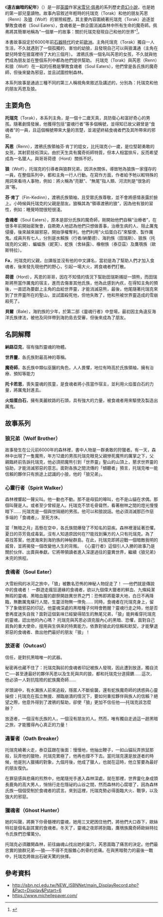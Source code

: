 {{Multiple issues|
{{Long plot|time=2020-08-08T03:25:29+00:00}}
{{Notability Unreferenced|time=2020-08-08T03:25:29+00:00}}
{{Refimprove|time=2020-08-08T03:25:29+00:00}}
{{Underlinked|time=2020-08-08T03:25:29+00:00}}
}}
{{Infobox book series
| name          = 遠古幽暗的紀年
| title_orig    = {{lang|en|Chronicles of Ancient Darkness}}
| books         = [[狼兄弟|狼兄弟]]<br />[[心靈行者|心靈行者]]<br/>[[食魂者|食魂者]] <br />[[放逐者|放逐者]]<br />[[違誓者|違誓者]]<br />[[獵魂者|獵魂者]]
| image         = <!--429px-Series.jpg-->
| image_caption = 六部小說照
| author        = [[米雪爾·佩福|米雪爾·佩福]]
| illustrator   = [[Geoff_Taylor_(illustrator)|Geoff Taylor]] (chapter headings)
| country       = 英國
| language      = 英文
| genre         = [[歷史奇幻小說|歷史奇幻小說]]
| publisher     = [[Orion_Publishing_Group|Orion]]
| chinese_publisher = [[尖端出版社|尖端出版社]]<ref> {{Cite book | author = 米雪兒佩弗，張君玫譯 | title = 狼兄弟 | location = 台灣 | publisher = 尖端 | date = 2006 | ISBN = 9789571031019 |}} </ref>
| pub_date      = 2004–2009
| media_type    = 實體書
}}
《'''遠古幽暗的紀年'''》（{{lang-en|''Chronicles of Ancient Darkness''}}）是一部[[英国|英國]]作家[[米雪爾·佩福|米雪兒·佩弗]]的系列歷史[[奇幻文學|奇幻小說]]，也是她的第一部兒童讀物。故事內容敘述年輕時的托瑞克（Torak）和他的朋友芮恩（Renn）及[[狼|狼]]（Wolf）的冒險經歷。其主要內容圍繞著托瑞克（Torak）追逐並擊敗食魂者（Soul Eaters），食魂者是一群企圖消滅森林中所有生命的魔奇師。佩弗將其簡單地稱為“一個單一的故事：關於托瑞克發現自己和他的世界"<ref>{{Cite news|title=An Interview With Michelle Paver|url=https://www.nytimes.com/2007/07/15/books/review/interview-paver.html|newspaper=The New York Times|date=2007-07-15|accessdate=2020-08-10|issn=0362-4331|language=en-US|archive-date=2018-08-06|archive-url=https://web.archive.org/web/20180806024553/https://www.nytimes.com/2007/07/15/books/review/interview-paver.html|dead-url=no}}</ref>。

本書故事設定於6000年前[[石器時代|石器時代]]的史前[[欧洲|歐洲]]。主角托瑞克（Torak）獨自一人生活，不久就遇到了一個孤獨的、害怕的幼狼，且發現自己可以與狼溝通（主角在嬰兒時曾在狼窩裡待了大約三個月）。 渡鴉氏族一個名叫芮恩的女孩，不久就與他們成為朋友並在整個系列中都為他們提供幫助。 托瑞克（Torak）與芮恩（Renn）和狼（Wolf）在一起的任務是擊敗食魂者（Soul Eaters），他們曾是各氏族的魔奇師，但後來變為邪惡，並且試圖控制森林。

本系列故事是通過三種不同的第三人稱視角來敘述及講述的，分別為：托瑞克和他的朋友芮恩及狼。

== 主要角色 ==
'''托瑞克'''（Torak），本系列主角，是一個十二歲天真，具防衛心和富好奇心的男孩。隨著劇情發展，他獲得包括“靈魂行者”等多個稱號，並得知已故父親曾是“食魂者”的一員，且這個稱號帶來大量的苦楚，並渴望終結食魂者們及其所帶來的邪惡。

'''芮恩'''（Renn），渡鴉氏族領袖芬·肯丁的姪女，比托瑞克小一歲，是位堅韌勇敢的女孩，其射箭技術頂尖。由於天生具有魔奇術師特質，但本人相當排斥，反而希望成為一名獵人。與哥哥荷德（Hord）關係不好。

'''狼'''（Wolf），托瑞克的引導者與狼群兄弟，因洪水關係，導致牠為狼族一家僅存的一員，在整個系列中，都和主角一行人行動。在寫作方面，作者給予牠以較特殊的用詞來看待人事物，例如：將火稱為“亮獸”、“無尾”指人類、河流則是“很急的濕”等。

'''芬·肯丁'''（Fin-Kedinn），渡鴉氏族領袖，且受眾氏族尊敬，並不會將感情表露於臉上。小時候與托瑞克的父親是朋友。狼稱其為“領導渡鴉的狼”，因為他有狼的習性，例如：睡覺時間很短很淺。

'''食魂者'''（Soul Eaters），原本是部分氏族的魔奇師，剛開始他們自稱“治療者”，在很多年前開始密聚會，自欺欺人地認為他們只想做善事，治療生病的人、阻止厲鬼侵擾，後來越來越邪惡，開始爭權奪利。他們利用“火焰蛋白石”來驅使、製作厲鬼。成員共有七人，分別是水賴族（行者/納蘭德）、海豹族（田瑞斯）、狼族（托瑞克的父親）、蝙蝠族（妮芙）、蛇族（舍絲露）、橡樹族（泰亞茲）及鷹鶚族（歐斯特拉）。

'''Fa'''，托瑞克的父親，台譯版並沒有他的中文譯名，當初是為了幫助人們才加入食魂者，後來發先現他們的野心，引起一場大火，將食魂者們打散。

'''荷德'''（Hord），芮恩的哥哥，因在不知情的情況下幫助田瑞斯捕捉一頭熊，而田瑞斯將熊當作厲鬼的宿主，進而去傷害其他氏族，他為此感到內疚，在得知主角的預後，一直認為要獻上主角的血給世界靈，才能消滅惡熊，最後，他尾隨著托瑞克來到了世界靈所在的聖山，並試圖殺死他，但他失敗了，他和熊被世界靈造成的雪崩殺死了。

'''貝爾'''（Bale），海豹族的少年，於第二部《靈魂行者》中登場，最初因主角違反海洋氏族律法，被他及同伴帶到海豹島去受審，但後來成為了朋友。

== 名詞解釋 ==
'''納路亞克'''，宿有強烈靈魂的物體。

'''世界靈'''，各氏族對最高神的尊稱。

'''魔奇師'''，各氏族中類似巫醫的角色，人人畏懼，地位有時高於氏族領袖，擁有治療、預知等能力

'''托卡若思'''，喪失靈魂的孩童，是食魂者將小孩當作宿主，並利用火焰蛋白石的力量，將厲鬼封進去。

'''火焰蛋白石'''，擁有美麗紋路的石頭，具有強大的力量，被食魂者用來驅使及製造出厲鬼。

== 故事系列 ==
=== 狼兄弟（Wolf Brother） ===

故事發生在公元前6000年的森林裡，書中人物是一群勇敢的狩獵者。有一天，森林中出現了一隻魔熊，年方12歲的男孩托瑞克眼見父親慘死魔熊的厲掌之下，父親臨終前告訴托瑞克，他必須把魔熊引到「世界靈」聖山的山頂上，懇求世界靈的協助，才能消滅邪惡的意志。面對各族之間流傳的「傾聽者」預言，托瑞克唯一能信賴的夥伴只有旅途上認識的小狼，他的「狼兄弟」。

=== 心靈行者（Spirit Walker） ===

森林裡響起一聲尖叫。他一動也不動。那不是母狐的嗥叫，也不是山貓在求偶。那個叫聲是人。或者至少曾經是人。托瑞克不禁毛骨聳然，看著樹林之間的燈光慢慢暗下…… 托瑞克是一個與世隔絕的男孩。他可以和狼說話。他必須消滅那匹作惡多端的「食魂者」，至死方休。

當「無暗之月」高懸在空中，各氏族間爆發了不知名的惡疾。森林裡漫延著恐懼。夏日的芬芳竟成毒氣。沒有人知道原因何在??能找到藥方的人只有托瑞克。為了尋找答案，他渡海來到海豹族的神秘群島。在此，托瑞克即將迎戰一個暗敵我明的威脅，並將揭發一個改變他人生的背叛。 《心靈行者》這個引人入勝的故事乃是關於伙伴、出賣與奉獻。它將帶領讀者進入深邃過往的靈異世界，繼續《狼兄弟》未完的旅程。

=== 食魂者（Soul Eater） ===

大雪紛飛的冰河之旅中，「狼」被數名恐怖的神秘人物捉走了！ ──他們就是傳說中的食魂者！ 一群遊走瘋狂邊緣的食魂者，欲以九個偉大獵者的鮮血、九條純潔無瑕的靈魂、黑暗血腥的獻祭開啟異世界之門：恐怖即將籠罩大地，白日不再降臨，無數厲鬼橫行人間，生靈活物無一倖免…… 同時，食魂者在托瑞克身上，留下了象徵邪惡的印記，他靈魂深處的黑暗種子何時會甦醒？靈魂行走之時，他是否會再度迷失自我？面對這個氣味已經變得陌生的無尾兄弟，「狼」能夠看穿托瑞克的靈魂，認出他的內心嗎？ 托瑞克與芮恩必須克服內心的黑暗、恐懼，面對自己肩負的重大使命，擅用與生俱來的特異能力，依靠對彼此的信賴和默契，才能擊退邪惡的食魂者、救出他們最好的朋友「狼」！

=== 放逐者（Outcast） ===

信任，是對抗黑暗唯一的武器。

秘密再也藏不住了：托瑞克胸前的食魂者印記被族人發現，因此遭到放逐，獨自流亡──甚至連最好的夥伴芮恩以及生死與共的狼，都和托瑞克分道揚鑣……這次，他必須一人對抗陰險的蛇族魔奇師……

斧頭湖中，有水瀨族人前來追殺，隱匿人不斷偷襲，還有蛇族魔奇師的誘惑與心靈操控；托瑞克在孤立無援、瀕臨崩潰的情況下，要如何重拾夥伴與族人的信賴？絕望之際，他意外得到了渡鴉的幫助，卻使「狼」更加不信任他──托瑞克該怎麼辦？

放逐者，一個沒有氏族的人，一個沒有朋友的人。然而，唯有獨自走過這一趟黑暗之旅，才能獲得內心真正的力量！

=== 違誓者（Oath Breaker） ===

托瑞克繞著火走，泰亞茲跟在後面：慢慢地，他抽出鞭子，一如山貓玩弄旅鼠那般，玩弄他的獵物，托瑞克累極了，他再也撐不下去。當托瑞克還是放逐者的時候，他是別人獵捕的對象，九個月後，他成了獵人，也就在這時，他立誓要為最好的朋友復仇。

在罪惡感與悲痛的煎熬中，他尾隨兇手進入森林深處，就在那裡，世界靈化身成頭長鹿角的高大男人，悄悄行走在隱祕的山谷之間，然而森林的心腐壞了，因為森林氏族一個個受制於食魂者的謊言。來到這裡，托瑞克勢必得面臨大火、戰爭，以及強大的邪惡。

=== 獵魂者（Ghost Hunter） ===

她的叫聲，將撕下你骨髓裡的靈魂，她用三叉耙困住他們，將他們大口吞下，歐絲特拉是個名副其實的食魂者。冬天了，靈魂之夜即將到臨，鷹鴞族魔奇師歐絲特拉令氏族們恐懼萬分。

托瑞克必須離開森林，前往幽魂山找出她的巢穴，芮恩面臨了痛苦的決定。他們最忠實的狼群兄弟──狼──不得不克服錐心刺骨的悲痛。在與黑暗勢力的最後一戰中，托瑞克將做出石破天驚的抉擇。

== 參考資料 ==
{{reflist|30em}}
* http://isbn.ncl.edu.tw/NEW_ISBNNet/main_DisplayRecord.php?&Pact=Display&Pstart=6 {{Wayback|url=http://isbn.ncl.edu.tw/NEW_ISBNNet/main_DisplayRecord.php?&Pact=Display&Pstart=6 |date=20210429192334 }}
* https://www.michellepaver.com/ {{Wayback|url=https://www.michellepaver.com/ |date=20210505152734 }}